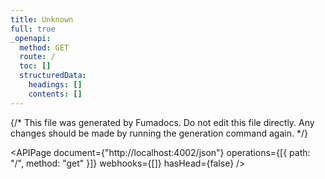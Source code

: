 ```yaml
---
title: Unknown
full: true
_openapi:
  method: GET
  route: /
  toc: []
  structuredData:
    headings: []
    contents: []
---
```


{/* This file was generated by Fumadocs. Do not edit this file directly. Any changes should be made by running the generation command again. */}

<APIPage
	document={"http://localhost:4002/json"}
	operations={[{ path: "/", method: "get" }]}
	webhooks={[]}
	hasHead={false}
/>
